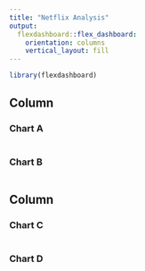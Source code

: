 ```yaml
---
title: "Netflix Analysis"
output: 
  flexdashboard::flex_dashboard:
    orientation: columns
    vertical_layout: fill
---
```


```r
library(flexdashboard)
```

Column {data-width=500}
-----------------------------------------------------------------------

### Chart A

```r

```


### Chart B

```r

```

Column {data-width=500}
-----------------------------------------------------------------------

### Chart C

```r

```

### Chart D

```r

```
